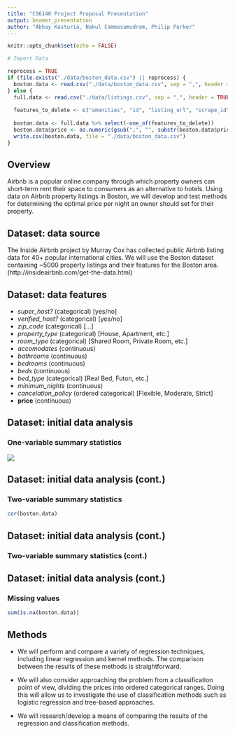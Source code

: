 ```yaml
---
title: "CS6140 Project Proposal Presentation"
output: beamer_presentation
author: "Abhay Kasturia, Nakul Cammasamudram, Philip Parker"
---
```


```r
knitr::opts_chunk$set(echo = FALSE)
```

```r
# Import Data

reprocess = TRUE
if (file.exists("./data/boston_data.csv") || reprocess) {
  boston.data <- read.csv("./data/boston_data.csv", sep = ",", header = TRUE)
} else {
  full.data <- read.csv("./data/listings.csv", sep = ",", header = TRUE)
  
  features_to_delete <- c("amenities", "id", "listing_url", "scrape_id", "last_scraped", "name", "summary", "space", "description", "experiences_offered", "neighborhood_overview", "notes", "transit", "access", "interaction", "house_rules", "thumbnail_url", "medium_url", "picture_url", "xl_picture_url", "host_id", "host_url", "host_name", "host_since", "host_location", "host_about", "host_response_time", "host_response_rate", "host_acceptance_rate", "host_thumbnail_url", "host_picture_url", "host_verifications", "host_has_profile_pic", "street", "neighbourhood_group_cleansed", "is_location_exact", "amenities", "calendar_updated", "has_availability", "availability_30", "availability_60", "availability_90", "availability_365", "calendar_last_scraped", "first_review", "last_review", "requires_license", "license", "jurisdiction_names", "require_guest_profile_picture", "require_guest_phone_verification", "host_neighbourhood", "neighbourhood", "neighbourhood_cleansed", "city", "state", "market", "smart_location", "country_code", "country", "latitude", "longitude", "maximum_nights", "review_scores_accuracy", "review_scores_cleanliness", "review_scores_checkin", "review_scores_communication", "review_scores_location", "review_scores_value", "square_feet", "weekly_price", "monthly_price", "security_deposit", "cleaning_fee", "extra_people", "host_total_listings_count", "calculated_host_listings_count", "host_listings_count")
  
  boston.data <- full.data %>% select(-one_of(features_to_delete))
  boston.data$price <- as.numeric(gsub(",", "", substr(boston.data$price, 2, length(boston.data$price) - 1)))
  write.csv(boston.data, file = "./data/boston_data.csv")
}
```


## Overview

Airbnb is a popular online company through which property owners can short-term rent their space to consumers as an alternative to hotels. Using data on Airbnb property listings in Boston, we will develop and test methods for determining the optimal price per night an owner should set for their property.


## Dataset: data source

The Inside Airbnb project by Murray Cox has collected public Airbnb listing data for 40+ popular international cities. We will use the Boston dataset containing ~5000 property listings and their features for the Boston area. (http://insideairbnb.com/get-the-data.html)


## Dataset: data features

- *super_host?* (categorical) [yes/no]
- *verified_host?* (categorical) [yes/no]
- *zip_code* (categorical) [...]
- *property_type* (categorical) [House, Apartment, etc.]
- *room_type* (categorical) [Shared Room, Private Room, etc.]
- *accomodates* (continuous)
- *bathrooms* (continuous)
- *bedrooms* (continuous)
- *beds* (continuous)
- *bed_type* (categorical) [Real Bed, Futon, etc.]
- *minimum_nights* (continuous)
- *cancelation_policy* (ordered categorical) [Flexible, Moderate, Strict]
- **price** (continuous) 


## Dataset: initial data analysis
### One-variable summary statistics

![](./images/one-var-summary.png)



## Dataset: initial data analysis (cont.)
### Two-variable summary statistics

```r
cor(boston.data)
```



## Dataset: initial data analysis (cont.)
### Two-variable summary statistics (cont.)



## Dataset: initial data analysis (cont.)
### Missing values
```r
sum(is.na(boston.data))
```


## Methods

- We will perform and compare a variety of regression techniques, including linear regression and kernel methods. The comparison between the results of these methods is straightforward.

- We will also consider approaching the problem from a classification point of view, dividing the prices into ordered categorical ranges. Doing this will allow us to investigate the use of classification methods such as logistic regression and tree-based approaches.

- We will research/develop a means of comparing the results of the regression and classification methods.








